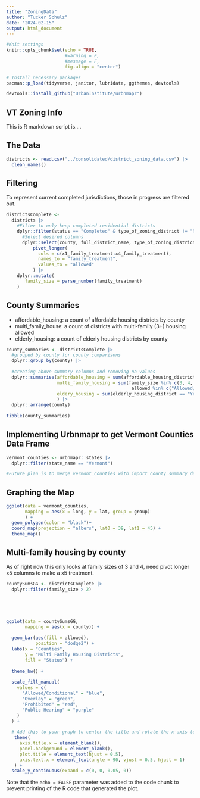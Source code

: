 ```yaml
---
title: "ZoningData"
author: "Tucker Schulz"
date: "2024-02-15"
output: html_document
---
```


```r
#Knit settings 
knitr::opts_chunk$set(echo = TRUE,
                      #warning = F,
                      #message = F,
                      fig.align = "center")

# Install necessary packages
pacman::p_load(tidyverse, janitor, lubridate, ggthemes, devtools)

devtools::install_github("UrbanInstitute/urbnmapr")


```

## VT Zoning Info

This is R markdown script is....

## The Data

```r
districts <- read.csv("../consolidated/district_zoning_data.csv") |> 
  clean_names()
```

## Filtering

To represent current completed jurisdictions, those in progress are filtered out.

```r
districtsComplete <- 
  districts |> 
    #Filter to only keep completed residential districts
    dplyr::filter(status == "Completed" & type_of_zoning_district != "Nonresidential") |> 
      #Select desired columns
      dplyr::select(county, full_district_name, type_of_zoning_district:x4_family_treatment) |> 
          pivot_longer(
            cols = c(x1_family_treatment:x4_family_treatment),
            names_to = "family_treatment",
            values_to = "allowed"
          ) |> 
    dplyr::mutate(
       family_size = parse_number(family_treatment)
    )


```

## County Summaries

-   affordable_housing: a count of affordable housing districts by county 
-   multi_family_house: a count of districts with multi-family (3+) housing allowed
-   elderly_housing: a count of elderly housing districts by county 

```r
county_summaries <- districtsComplete |> 
  #grouped by county for county comparisons
  dplyr::group_by(county) |> 
  
  #creating above summary columns and removing na values
  dplyr::summarise(affordable_housing = sum(affordable_housing_district == "Yes", na.rm = TRUE),
                   multi_family_housing = sum(family_size %in% c(3, 4, 5) & 
                                               allowed %in% c("Allowed/Conditional", "Public Hearing"), na.rm = TRUE),
                   eldery_housing = sum(elderly_housing_district == "Yes", na.rm = TRUE)
                   ) |> 
  dplyr::arrange(county) 
  
tibble(county_summaries)
```
## Implementing Urbnmapr to get Vermont Counties Data Frame
```r
vermont_counties <- urbnmapr::states |> 
  dplyr::filter(state_name == "Vermont")

```

```r
#Future plan is to merge vermont_counties with import county summary data, then display with ggplot.
```



## Graphing the Map
```r
ggplot(data = vermont_counties,
       mapping = aes(x = long, y = lat, group = group)
       ) +
  geom_polygon(color = "black")+
  coord_map(projection = "albers", lat0 = 39, lat1 = 45) +
  theme_map()
```



## Multi-family housing by county

As of right now this only looks at family sizes of 3 and 4, need pivot longer x5 columns to make a x5 treatment.

```r

countySumsGG <- districtsComplete |> 
  dplyr::filter(family_size > 2)

  



ggplot(data = countySumsGG,
       mapping = aes(x = county)) +
  
  geom_bar(aes(fill = allowed),
           position = "dodge2") + 
  labs(x = "Counties",
       y = "Multi Family Housing Districts",
       fill = "Status") +
  
  theme_bw() +
  
  scale_fill_manual(
    values = c(
      "Allowed/Conditional" = "blue",
      "Overlay" = "green",
      "Prohibited" = "red",
      "Public Hearing" = "purple"
    )
  ) +
  
  # Add this to your graph to center the title and rotate the x-axis text and remove #
   theme(
     axis.title.x = element_blank(),
     panel.background = element_blank(),
     plot.title = element_text(hjust = 0.5),
     axis.text.x = element_text(angle = 90, vjust = 0.5, hjust = 1)
   ) +
  scale_y_continuous(expand = c(0, 0, 0.05, 0)) 

```


Note that the `echo = FALSE` parameter was added to the code chunk to prevent printing of the R code that generated the plot.
